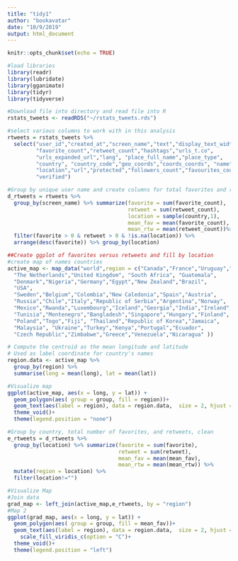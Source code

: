 ```yaml
---
title: "tidy1"
author: "bookavatar"
date: "10/9/2019"
output: html_document
---
```


```r
knitr::opts_chunk$set(echo = TRUE)
```

```r
#load libraries
library(readr)
library(lubridate)
library(gganimate)
library(tidyr)
library(tidyverse)
```

```r
#Download file into directory and read file into R
rstats_tweets <- readRDS("~/rstats_tweets.rds")

#select various columns to work with in this analysis
rtweets = rstats_tweets %>%
  select("user_id","created_at","screen_name","text","display_text_width",
         "favorite_count","retweet_count","hashtags","urls_t.co",
         "urls_expanded_url","lang", "place_full_name","place_type",
         "country", "country_code","geo_coords","coords_coords", "name",
         "location","url","protected","followers_count","favourites_count",
         "verified")
```

```r
#Group by unique user name and create columns for total favorites and retweets
d_rtweets = rtweets %>%
  group_by(screen_name) %>% summarize(favorite = sum(favorite_count),
                                      retweet = sum(retweet_count),
                                      location = sample(country,1),
                                      mean_fav = mean(favorite_count),
                                      mean_rtw = mean(retweet_count))%>%
  filter(favorite > 0 & retweet > 0 & !is.na(location)) %>%
  arrange(desc(favorite)) %>% group_by(location)
```

```r
##Create ggplot of favorites versus retweets and fill by location
#create map of names countries
active_map <- map_data("world",region = c("Canada","France","Uruguay","Switzerland","United States","Australia",
  "The Netherlands","United Kingdom", "South Africa", "Guatemala",
  "Denmark","Nigeria","Germany","Egypt","New Zealand","Brazil",
  "USA",
  "Sweden","Belgium","Colombia","New Caledonia","Spain","Austria",
  "Russia","Chile","Italy","Republic of Serbia","Argentina","Norway",
  "Mexico","Rwanda","Luxembourg","Iceland","Georgia","India","Ireland",
  "Tunisia","Montenegro","Bangladesh","Singapore","Hungary","Finland",
  "Poland","Togo","Fiji", "Thailand","Republic of Korea","Jamaica",
  "Malaysia", "Ukraine","Turkey","Kenya","Portugal","Ecuador",
  "Czech Republic","Zimbabwe","Greece","Venezuela","Nicaragua" ))

# Compute the centroid as the mean longitude and latitude
# Used as label coordinate for country's names
region.data <- active_map %>%
  group_by(region) %>%
  summarise(long = mean(long), lat = mean(lat))

```

```r
#Visualize map
ggplot(active_map, aes(x = long, y = lat)) +
  geom_polygon(aes( group = group, fill = region))+
  geom_text(aes(label = region), data = region.data,  size = 2, hjust = 0.5)+
  theme_void()+
  theme(legend.position = "none")

```

```r
#Group by country, total number of favorites, and retweets, clean
e_rtweets = d_rtweets %>%
  group_by(location) %>% summarize(favorite = sum(favorite),
                                   retweet = sum(retweet),
                                   mean_fav = mean(mean_fav),
                                   mean_rtw = mean(mean_rtw)) %>%
  mutate(region = location) %>%
  filter(location!="")
```

```r
#Visualize Map
#Join data
grad_map <- left_join(active_map,e_rtweets, by = "region")
#Map 2
ggplot(grad_map, aes(x = long, y = lat)) +
  geom_polygon(aes( group = group, fill = mean_fav))+
  geom_text(aes(label = region), data = region.data,  size = 2, hjust = 0.5)+
    scale_fill_viridis_c(option = "C")+
  theme_void()+
  theme(legend.position = "left")
```
